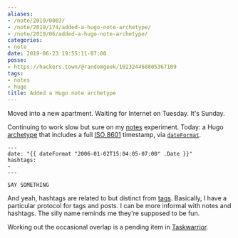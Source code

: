 ```yaml
---
aliases:
- /note/2019/0003/
- /note/2019/174/added-a-hugo-note-archetype/
- /note/2019/06/added-a-hugo-note-archetype/
categories:
- note
date: 2019-06-23 19:55:11-07:00
posse:
- https://hackers.town/@randomgeek/102324468805367109
tags:
- notes
- hugo
title: Added a Hugo note archetype
---
```


Moved into a new apartment. Waiting for Internet on Tuesday. It's Sunday.

Continuing to work slow but sure on my [notes][] experiment. Today: a Hugo
[archetype][] that includes a full [ISO 8601][] timestamp, via [`dateFormat`][].

[notes]: /note
[archetype]: https://gohugo.io/content-management/archetypes/
[ISO 8601]: https://en.wikipedia.org/wiki/ISO_8601
[`dateFormat`]: https://gohugo.io/functions/dateformat

```
---
date: "{{ dateFormat "2006-01-02T15:04:05-07:00" .Date }}"
hashtags:
-
---

SAY SOMETHING
```

And yeah, hashtags are related to but distinct from [tags][]. Basically,
I have a particular protocol for tags and posts. I can be more informal
with notes and hashtags. The silly name reminds me they're supposed to be fun.

Working out the occasional overlap is a pending item in [Taskwarrior][].

[tags]: /tags
[Taskwarrior]: /tags/taskwarrior

